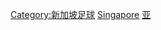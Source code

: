 {{Catmore}}

[[Category:新加坡足球|Category:新加坡足球]]
[[Category:亞洲各國足球聯賽|Singapore]]
[[Category:國家頂級足球聯賽|亚]]